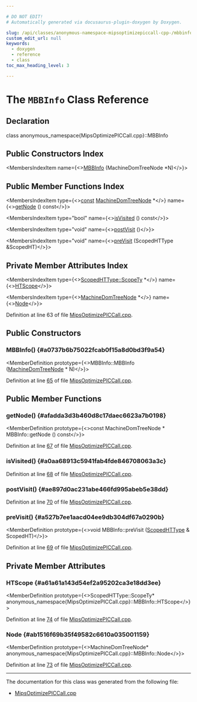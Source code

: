 ```yaml
---

# DO NOT EDIT!
# Automatically generated via docusaurus-plugin-doxygen by Doxygen.

slug: /api/classes/anonymous-namespace-mipsoptimizepiccall-cpp-/mbbinfo
custom_edit_url: null
keywords:
  - doxygen
  - reference
  - class
toc_max_heading_level: 3

---
```





# The `MBBInfo` Class Reference

<DoxygenPage pluginConfig={pluginConfig}>



## Declaration

<CodeBlock>class anonymous_namespace{MipsOptimizePICCall.cpp}::MBBInfo</CodeBlock>

## Public Constructors Index

<MembersIndex>

<MembersIndexItem
  name={<><a href="#a0737b6b75022fcab0f15a8d0bd3f9a54">MBBInfo</a> (MachineDomTreeNode &#42;N)</>}>
</MembersIndexItem>

</MembersIndex>

## Public Member Functions Index

<MembersIndex>

<MembersIndexItem
  type={<><a href="/docs/api/files/lib/lib/target/lib/target/aarch64/aarch64promoteconstant-cpp/#a90f8350fecae261c25be85d38b451bff">const</a> <a href="/docs/api/namespaces/llvm/#a94b65b831ad8756f7d3a029a1e599f75">MachineDomTreeNode</a> &#42;</>}
  name={<><a href="#afadda3d3b460d8c17daec6623a7b0198">getNode</a> () const</>}>
</MembersIndexItem>

<MembersIndexItem
  type="bool"
  name={<><a href="#a0aa68913c5941fab4fde846708063a3c">isVisited</a> () const</>}>
</MembersIndexItem>

<MembersIndexItem
  type="void"
  name={<><a href="#ae897d0ac231abe466fd995abeb5e38dd">postVisit</a> ()</>}>
</MembersIndexItem>

<MembersIndexItem
  type="void"
  name={<><a href="#a527b7ee1aacd04ee9db304df67a0290b">preVisit</a> (ScopedHTType &amp;ScopedHT)</>}>
</MembersIndexItem>

</MembersIndex>

## Private Member Attributes Index

<MembersIndex>

<MembersIndexItem
  type={<><a href="/docs/api/classes/llvm/scopedhashtable/#a916447ffc6b1b42def2dc801e65d5834">ScopedHTType::ScopeTy</a> &#42;</>}
  name={<><a href="#a61a61a143d54ef2a95202ca3e18dd3ee">HTScope</a></>}>
</MembersIndexItem>

<MembersIndexItem
  type={<><a href="/docs/api/namespaces/llvm/#a94b65b831ad8756f7d3a029a1e599f75">MachineDomTreeNode</a> &#42;</>}
  name={<><a href="#ab1516f69b35f49582c6610a035001159">Node</a></>}>
</MembersIndexItem>

</MembersIndex>


Definition at line 63 of file <a href="/docs/api/files/lib/lib/target/lib/target/mips/mipsoptimizepiccall-cpp">MipsOptimizePICCall.cpp</a>.

<SectionDefinition>

## Public Constructors

### MBBInfo() {#a0737b6b75022fcab0f15a8d0bd3f9a54}

<MemberDefinition
  prototype={<>MBBInfo::MBBInfo (<a href="/docs/api/namespaces/llvm/#a94b65b831ad8756f7d3a029a1e599f75">MachineDomTreeNode</a> &#42; N)</>}>

Definition at line <a href="/docs/api/files/lib/lib/target/lib/target/mips/mipsoptimizepiccall-cpp/#l00065">65</a> of file <a href="/docs/api/files/lib/lib/target/lib/target/mips/mipsoptimizepiccall-cpp">MipsOptimizePICCall.cpp</a>.
</MemberDefinition>

</SectionDefinition>

<SectionDefinition>

## Public Member Functions

### getNode() {#afadda3d3b460d8c17daec6623a7b0198}

<MemberDefinition
  prototype={<>const MachineDomTreeNode &#42; MBBInfo::getNode () const</>}>

Definition at line <a href="/docs/api/files/lib/lib/target/lib/target/mips/mipsoptimizepiccall-cpp/#l00067">67</a> of file <a href="/docs/api/files/lib/lib/target/lib/target/mips/mipsoptimizepiccall-cpp">MipsOptimizePICCall.cpp</a>.
</MemberDefinition>

### isVisited() {#a0aa68913c5941fab4fde846708063a3c}

<MemberDefinition
  prototype="bool MBBInfo::isVisited () const">

Definition at line <a href="/docs/api/files/lib/lib/target/lib/target/mips/mipsoptimizepiccall-cpp/#l00068">68</a> of file <a href="/docs/api/files/lib/lib/target/lib/target/mips/mipsoptimizepiccall-cpp">MipsOptimizePICCall.cpp</a>.
</MemberDefinition>

### postVisit() {#ae897d0ac231abe466fd995abeb5e38dd}

<MemberDefinition
  prototype="void MBBInfo::postVisit ()">

Definition at line <a href="/docs/api/files/lib/lib/target/lib/target/mips/mipsoptimizepiccall-cpp/#l00070">70</a> of file <a href="/docs/api/files/lib/lib/target/lib/target/mips/mipsoptimizepiccall-cpp">MipsOptimizePICCall.cpp</a>.
</MemberDefinition>

### preVisit() {#a527b7ee1aacd04ee9db304df67a0290b}

<MemberDefinition
  prototype={<>void MBBInfo::preVisit (<a href="/docs/api/namespaces/anonymous-mipsoptimizepiccall-cpp-/#aacd174753f02aa8483f20a59067db2fb">ScopedHTType</a> &amp; ScopedHT)</>}>

Definition at line <a href="/docs/api/files/lib/lib/target/lib/target/mips/mipsoptimizepiccall-cpp/#l00069">69</a> of file <a href="/docs/api/files/lib/lib/target/lib/target/mips/mipsoptimizepiccall-cpp">MipsOptimizePICCall.cpp</a>.
</MemberDefinition>

</SectionDefinition>

<SectionDefinition>

## Private Member Attributes

### HTScope {#a61a61a143d54ef2a95202ca3e18dd3ee}

<MemberDefinition
  prototype={<>ScopedHTType::ScopeTy&#42; anonymous&#95;namespace&#123;MipsOptimizePICCall.cpp&#125;::MBBInfo::HTScope</>}>

Definition at line <a href="/docs/api/files/lib/lib/target/lib/target/mips/mipsoptimizepiccall-cpp/#l00074">74</a> of file <a href="/docs/api/files/lib/lib/target/lib/target/mips/mipsoptimizepiccall-cpp">MipsOptimizePICCall.cpp</a>.
</MemberDefinition>

### Node {#ab1516f69b35f49582c6610a035001159}

<MemberDefinition
  prototype={<>MachineDomTreeNode&#42; anonymous&#95;namespace&#123;MipsOptimizePICCall.cpp&#125;::MBBInfo::Node</>}>

Definition at line <a href="/docs/api/files/lib/lib/target/lib/target/mips/mipsoptimizepiccall-cpp/#l00073">73</a> of file <a href="/docs/api/files/lib/lib/target/lib/target/mips/mipsoptimizepiccall-cpp">MipsOptimizePICCall.cpp</a>.
</MemberDefinition>

</SectionDefinition>

<hr/>

The documentation for this class was generated from the following file:

<ul>
<li><a href="/docs/api/files/lib/lib/target/lib/target/mips/mipsoptimizepiccall-cpp">MipsOptimizePICCall.cpp</a></li>
</ul>

</DoxygenPage>
